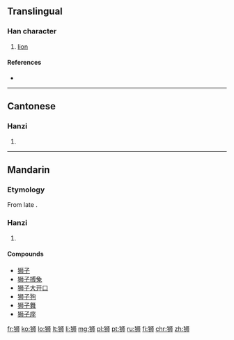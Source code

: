 {{also|獅}}
==Translingual==

===Han character===
{{Han char|rn=94|rad=犬|as=06|sn=9|four=|canj=大竹中中月 (KHLLB)}}

# [[lion]]

====References====
* {{Han ref|kx=0711.101|hdz=21344.020|uh=72EE|ud=29422}}

----

==Cantonese==

===Hanzi===
{{yue-hanzi|jyut=si1|y=si1|tra=獅}}

# {{defn|lang=yue|sort=犬06}}

----

==Mandarin==
=== Etymology ===
From late {{etyl|pal|fa}} {{term|𐭱𐭩𐭥|tr=šēr|lang=pal|sc=Phli}}.
===Hanzi===
{{cmn-hanzi|tra=獅|pin=[[shī]] ([[shi1]])|wg=shih<sup>1</sup>}}

# {{defn|lang=cmn|sort=犬06}}

====Compounds====
* [[狮子]]
* [[狮子搏兔]]
* [[狮子大开口]]
* [[狮子狗]]
* [[狮子舞]]
* [[狮子座]]

[[fr:狮]]
[[ko:狮]]
[[lo:狮]]
[[lt:狮]]
[[li:狮]]
[[mg:狮]]
[[pl:狮]]
[[pt:狮]]
[[ru:狮]]
[[fi:狮]]
[[chr:狮]]
[[zh:狮]]